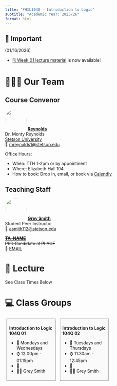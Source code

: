 ---
title: "PHIL104Q - Introduction to Logic"
subtitle: "Academic Year: 2025/26"
format: html
---

::: {.callout-important collapse=false}
## 📢 Important

(01/16/2026)

- [🗓️ Week 01 lecture material](/2025-logic/weeks/week01/page.qmd) is now available!

:::


# 🧑🏻‍🏫 Our Team

::: {.panel-tabset}
## Course Convenor


![](/figures/people/professor_octopus.png){fig-align="left" fig-alt="Photo of Dr. Reynolds" style="object-fit: cover;width:5em;height:5em;border-radius: 50%;"}
**[Reynolds](#)** <br/>
 Dr. Monty Reynolds<br/>
[Stetson University](#)</a><br/>
📧 [mreynolds1@stetson.edu](mailto:)

Office Hours:

- When: TTH 1-2pm or by appointment
- Where: Elizabeth Hall 104
- How to book: Drop in, email, or book via [Calendly](https://calendly.com/montaque-reynolds/30min)

## Teaching Staff

![](/figures/people/ta_octopunian.png){fig-align="left" fig-alt="Photo of Grey Smith" style="object-fit: cover;width:5em;height:5em;border-radius: 50%;"}
**[Grey Smith](#)** <br/>
Student Peer Instructor<br>
📧 [asmith112@stetson.edu](mailto:)

~~[](/figures/people/ta_octopunian2.png){fig-align="left" fig-alt="Photo of TA_NAME" style="object-fit: cover;width:5em;height:5em;border-radius: 50%;"}~~
~~**[TA_NAME](#)** <br/>~~
~~PhD Candidate at PLACE <br>~~
~~📧 [EMAIL](mailto:)~~


:::

# 📍 Lecture

See Class Times Below

# 💻 Class Groups

::: {style="display:inline-block;width: 28.5%;border-style: dotted;border-width: 1px;border-color: &quot;#fefefe&quot;; margin:1%;padding:1.5%;background-color:#fafafa"}
**Introduction to Logic 104Q 01**

- 📆 Mondays and Wednesdays
- ⌚ 12:00pm - 01:15pm
- 📍
- 🧑‍🏫 Grey Smith
:::

::: {style="display:inline-block;width: 28.5%;border-style: dotted;border-width: 1px;border-color: &quot;#fefefe&quot;; margin:1%;padding:1.5%;background-color:#fafafa"}
**Introduction to Logic 104Q 02**


- 📆 Tuesdays and Thursdays
- ⌚ 11:30am - 12:45pm
- 📍
- 🧑‍🏫 Grey Smith

:::
